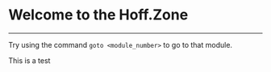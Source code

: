 # Welcome to the Hoff.Zone
---
Try using the command `goto <module_number>` to go to that module.

This is a test